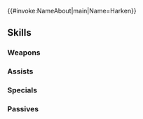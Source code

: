 {{#invoke:NameAbout|main|Name=Harken}}{{HeroPage Tabs}}
{{Hero Infobox
|Name=Harken
|Title=Troubled Warrior
|WeaponType=Red Sword
|MoveType=Infantry
|Origin=Fire Emblem: The Blazing Blade
|Gender=Male
|actorEN=Jordan Woollen
|actorJP=喜屋武和輝
|artist=山田孝太郎
|randomStartTime=2023-12-17T07:00:00Z
|additionDate=November 17, 2023
|releaseDate=November 17, 2023
|poolDate=December 7, 2023
|poolRarities=5
|cv1=6
|cv2=200200
|TagID=ハーケン
|InternalID=1024
|Properties=
|description=A knight who single-handedly infiltrated the Black Fang to exact his vengeance after failing to stop the abduction of the Marquess Pherae. Appears in Fire Emblem: The Blazing Blade.
}}
{{Stats Page
|Lv1HP=19|Lv1ATK=7|Lv1SPD=6|Lv1DEF=16|Lv1RES=8
|GRHP=50|GRATK=90|GRSPD=60|GRDEF=70|GRRES=45
}}
==Skills==
===Weapons===
{{Weapons Table
|weapon1=Iron Sword
|weapon1Default=1
|weapon1Unlock=1
|weapon2=Steel Sword
|weapon2Default=2
|weapon2Unlock=2
|weapon3=Silver Sword
|weapon3Default=4
|weapon3Unlock=3
|weapon4=Troubling Blade
|weapon4Default=5
|weapon4Unlock=5
}}
===Assists===
{{Assists Table}}
===Specials===
{{Specials Table
|special1=Glowing Ember
|special1Default=4
|special1Unlock=3
|special2=Bonfire
|special2Unlock=4
}}
===Passives===
{{Passives Table
|passiveA1=Atk/Def Clash 1
|passiveA2=Atk/Def Clash 2
|passiveA3=Atk/Def Clash 3
|passiveA4=Atk/Def Clash 4
|passiveA1Unlock=2
|passiveA2Unlock=3
|passiveA3Unlock=4
|passiveA4Unlock=5
|passiveB1=Brash Assault 1
|passiveB2=Brash Assault 2
|passiveB3=Brash Assault 3
|passiveB4=Brash Assault 4
|passiveB1Unlock=2
|passiveB2Unlock=3
|passiveB3Unlock=4
|passiveB4Unlock=5
}}
{{Heroes Navbox}}